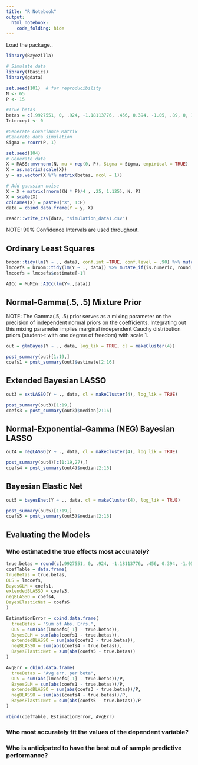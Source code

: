 ```yaml
---
title: "R Notebook"
output: 
  html_notebook: 
    code_folding: hide
---
```


Load the package..

```r
library(Bayezilla)
```

```r
# Simulate data
library(fBasics)
library(gdata)

set.seed(101)  # for reproducibility
N <- 65
P <- 15

#True betas
betas = c(.9927551, 0, .924, -1.18113776, .456, 0.394, -1.05, .89, 0, 1.04, 0, -0.47034, 1.01, -.73, 0) 
Intercept <- 0

#Generate Covariance Matrix
#Generate data simulation
Sigma = rcorr(P, 1)

set.seed(104)
# Generate data
X = MASS::mvrnorm(N, mu = rep(0, P), Sigma = Sigma, empirical = TRUE)
X = as.matrix(scale(X))
y = as.vector(X %*% matrix(betas, ncol = 1))

# Add gaussian noise
X = X + matrix(rnorm((N * P)/4 , .25, 1.125), N, P)
X = scale(X)
colnames(X) = paste0("X", 1:P)
data = cbind.data.frame(Y = y, X)
```

```r
readr::write_csv(data, "simulation_data1.csv")
```

NOTE: 90% Confidence Intervals are used throughout.

## Ordinary Least Squares

```r
broom::tidy(lm(Y ~ ., data), conf.int =TRUE, conf.level = .90) %>% mutate_if(is.numeric, round, 3)
lmcoefs = broom::tidy(lm(Y ~ ., data)) %>% mutate_if(is.numeric, round, 3)
lmcoefs = lmcoefs$estimate[-1]

AICc = MuMIn::AICc(lm(Y~.,data))
```

## Normal-Gamma(.5, .5) Mixture Prior 

NOTE: The Gamma(.5, .5) prior serves as a mixing parameter on the precision of independent normal priors on the coefficients. Integrating out this mixing parameter implies marginal  independent Cauchy distribution priors (student-t with one degree of freedom) with scale 1. 

```r
out = glmBayes(Y ~ ., data, log_lik = TRUE, cl = makeCluster(4))
```

```r
post_summary(out)[1:19,]
coefs1 = post_summary(out)$estimate[2:16]
```

## Extended Bayesian LASSO

```r
out3 = extLASSO(Y ~ ., data, cl = makeCluster(4), log_lik = TRUE)
```

```r
post_summary(out3)[1:19,]
coefs3 = post_summary(out3)$median[2:16]
```

## Normal-Exponential-Gamma (NEG) Bayesian LASSO

```r
out4 = negLASSO(Y ~ ., data, cl = makeCluster(4), log_lik = TRUE)
```

```r
post_summary(out4)[c(1:19,27),]
coefs4 = post_summary(out4)$median[2:16]
```

## Bayesian Elastic Net

```r
out5 = bayesEnet(Y ~ ., data, cl = makeCluster(4), log_lik = TRUE)
```

```r
post_summary(out5)[1:19,]
coefs5 = post_summary(out5)$median[2:16]
```


## Evaluating the Models

### Who estimated the true effects most accurately?

```r
true.betas = round(c(.9927551, 0, .924, -1.18113776, .456, 0.394, -1.05, .89, 0, 1.04, 0, -0.47034, 1.01, -.73, 0), 3)
coefTable = data.frame(
trueBetas = true.betas,
OLS = lmcoefs,
BayesGLM = coefs1,
extendedBLASSO = coefs3,
negBLASSO = coefs4,
BayesElasticNet = coefs5
)

EstimationError = cbind.data.frame(
  trueBetas = "Sum of Abs. Errs.",
  OLS = sum(abs(lmcoefs[-1] - true.betas)),
  BayesGLM = sum(abs(coefs1 - true.betas)),
  extendedBLASSO = sum(abs(coefs3 - true.betas)),
  negBLASSO = sum(abs(coefs4 - true.betas)),
  BayesElasticNet = sum(abs(coefs5 - true.betas))
)

AvgErr = cbind.data.frame(
  trueBetas = "Avg err. per beta",
  OLS = sum(abs(lmcoefs[-1] - true.betas))/P,
  BayesGLM = sum(abs(coefs1 - true.betas))/P,
  extendedBLASSO = sum(abs(coefs3 - true.betas))/P,
  negBLASSO = sum(abs(coefs4 - true.betas))/P,
  BayesElasticNet = sum(abs(coefs5 - true.betas))/P
)

rbind(coefTable, EstimationError, AvgErr)
```


### Who most accurately fit the values of the dependent variable?



### Who is anticipated to have the best out of sample predictive performance?


